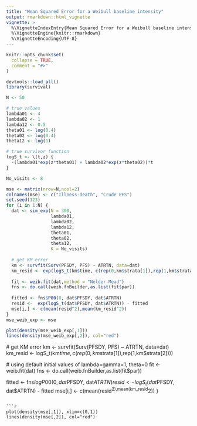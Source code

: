 ```yaml
---
title: "Mean Squared Error for a Weibull baseline intensity"
output: rmarkdown::html_vignette
vignette: >
  %\VignetteIndexEntry{Mean Squared Error for a Weibull baseline intensity}
  %\VignetteEngine{knitr::rmarkdown}
  %\VignetteEncoding{UTF-8}
---
```


```r
knitr::opts_chunk$set(
  collapse = TRUE,
  comment = "#>"
)
```

```r
devtools::load_all()
library(survival)
```

```r
N <- 50

# true values
lambda01 <- 4
lambda02 <- 1
lambda12 <- 0.5
theta01 <- log(0.4)
theta02 <- log(0.4)
theta12 <- log(1)

# true survivor function
logS_t <- \(t,z) {
  -(lambda01*exp(z*theta01) + lambda02*exp(z*theta02))*t
}

No_visits <- 8

mse <- matrix(nrow=N,ncol=2)
colnames(mse) <- c("Illness-death", "Crude PFS")
set.seed(123)
for (i in 1:N) {
  dat <- sim_exp(N = 300,
                 lambda01,
                 lambda02,
                 lambda12,
                 theta01,
                 theta02,
                 theta12,
                 K = No_visits)
  
  # get KM error
  km <- survfit(Surv(PFSDY, PFS) ~ ATRTN, data=dat)
  km_resid <- exp(logS_t(km$time, c(rep(0,km$strata[1]),rep(1,km$strata[2])))) - km$surv
  
  fit <- weib.fit(dat,method = "Nelder-Mead")
  fns <- do.call(weib.fnBuilder,as.list(fit$par))
  
  fitted <- fns$P00(0, dat$PFSDY, dat$ATRTN)
  resid <-  exp(logS_t(dat$PFSDY, dat$ATRTN)) - fitted
  mse[i,] <- c(mean(resid^2),mean(km_resid^2)) 
}
mse_weib_exp <- mse
```

```r
plot(density(mse_weib_exp[,1]))
lines(density(mse_weib_exp[,2]), col="red")
```
  # get KM error
  km <- survfit(Surv(PFSDY, PFS) ~ ATRTN, data=dat)
  km_resid <- logS_t(km$time, c(rep(0,km$strata[1]),rep(1,km$strata[2])))
  
  # using default initial values of lambda=gamma=1, theta=0
  fit <- weib.fit(dat)
  fns <- do.call(weib.fnBuilder,as.list(fit$par))
  
  fitted <- fns$logP00(0, dat$PFSDY, dat$ATRTN)
  resid <-  logS_t(dat$PFSDY, dat$ATRTN) - fitted
  mse[i,] <- c(mean(resid^2),mean(km_resid^2)) 
}
```

```r
plot(density(mse[,1]), xlim=c(0,1))
lines(density(mse[,2]), col="red")
```
